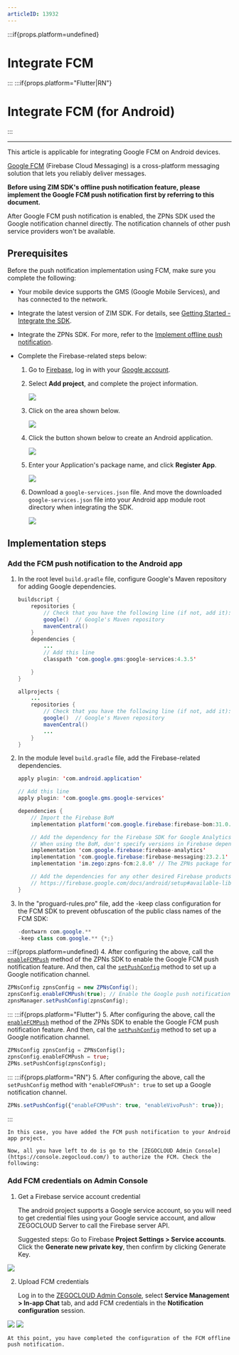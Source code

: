 ```yaml
---
articleID: 13932
---
```

:::if{props.platform=undefined}
# Integrate FCM
:::
:::if{props.platform="Flutter|RN"}
# Integrate FCM (for Android)
:::

---

<Note title="Note">
This article is applicable for integrating Google FCM on Android devices.
</Note>

[Google FCM](https://firebase.google.com) (Firebase Cloud Messaging) is a cross-platform messaging solution that lets you reliably deliver messages.
  
**Before using ZIM SDK's offline push notification feature, please implement the Google FCM push notification first by referring to this document.**

<Warning title="Warning">
After Google FCM push notification is enabled, the ZPNs SDK used the Google notification channel directly. The notification channels of other push service providers won't be available. 
</Warning>

## Prerequisites

Before the push notification implementation using FCM, make sure you complete the following: 

- Your mobile device supports the GMS (Google Mobile Services), and has connected to the network.
- Integrate the latest version of ZIM SDK. For details, see [Getting Started - Integrate the SDK](./../Send%20and%20receive%20messages.mdx#integrate-the-sdk).
- Integrate the ZPNs SDK. For more, refer to the [Implement offline push notification](./Implement%20offline%20push%20notification.mdx).

- Complete the Firebase-related steps below: 

    1. Go to [Firebase](https://console.firebase.google.com/), log in with your [Google account](https://support.google.com/accounts/answer/27441?hl=en&ref_topic=3382296&sjid=11687856945527155185-AP).
    
    2. Select **Add project**, and complete the project information.
    
        <Frame width="512" height="auto" caption="">
            <img src="https://doc-media.zego.im/sdk-doc/Pics/ZIM/Android/add_project_EN.png" />
        </Frame>
    
    3. Click on the area shown below.

        <Frame width="512" height="auto" caption="">
          <img src="https://doc-media.zego.im/sdk-doc/Pics/ZIM/Android/project_info_EN.png" />
        </Frame>

    4. Click the button shown below to create an Android application.

        <Frame width="512" height="auto" caption="">
          <img src="https://doc-media.zego.im/sdk-doc/Pics/ZIM/Android/create_app_EN.png" />
        </Frame>

    5. Enter your Application's package name, and click **Register App**.

        <Frame width="512" height="auto" caption="">
          <img src="https://doc-media.zego.im/sdk-doc/Pics/ZIM/Android/add_app_info_EN.png" />
        </Frame>
    6. Download a `google-services.json` file. And move the downloaded `google-services.json` file into your Android app module root directory when integrating the SDK.

        <Frame width="512" height="auto" caption="">
          <img src="https://doc-media.zego.im/sdk-doc/Pics/ZIM/Android/download_google_json_EN.png" />
        </Frame>
  
 
## Implementation steps

### Add the FCM push notification to the Android app

1. In the root level `build.gradle` file, configure Google's Maven repository for adding Google dependencies.

    ```java 
    buildscript {
        repositories {
            // Check that you have the following line (if not, add it):
            google()  // Google's Maven repository
            mavenCentral()
        }
        dependencies {
            ...
            // Add this line
            classpath 'com.google.gms:google-services:4.3.5'

        }
    }

    allprojects {
        ...
        repositories {
            // Check that you have the following line (if not, add it):
            google()  // Google's Maven repository
            mavenCentral()
            ...
        }
    }
    ```

2. In the module level `build.gradle` file, add the Firebase-related dependencies.

    ```java 
    apply plugin: 'com.android.application'

    // Add this line
    apply plugin: 'com.google.gms.google-services'

    dependencies {
        // Import the Firebase BoM
        implementation platform('com.google.firebase:firebase-bom:31.0.2')

        // Add the dependency for the Firebase SDK for Google Analytics
        // When using the BoM, don't specify versions in Firebase dependencies
        implementation 'com.google.firebase:firebase-analytics'
        implementation 'com.google.firebase:firebase-messaging:23.2.1' 
        implementation 'im.zego:zpns-fcm:2.8.0' // The ZPNs package for FCM

        // Add the dependencies for any other desired Firebase products
        // https://firebase.google.com/docs/android/setup#available-libraries
    }
    ```

3. In the "proguard-rules.pro" file, add the -keep class configuration for the FCM SDK to prevent obfuscation of the public class names of the FCM SDK:

    ```java 
    -dontwarn com.google.**
    -keep class com.google.** {*;}
    ```

:::if{props.platform=undefined}
4. After configuring the above, call the [`enableFCMPush`](@enableFCMPush) method of the ZPNs SDK to enable the Google FCM push notification feature. And then, cal the [`setPushConfig`](@setPushConfig) method to set up a Google notification channel.
```java
ZPNsConfig zpnsConfig = new ZPNsConfig();
zpnsConfig.enableFCMPush(true); // Enable the Google push notification channel. After it is enabled, the notification channels of other vendors won't be available. 
zpnsManager.setPushConfig(zpnsConfig);
```
:::
:::if{props.platform="Flutter"}
5. After configuring the above, call the [`enableFCMPush`](https://pub.dev/documentation/zego_zpns/latest/zego_zpns/ZPNsConfig/enableFCMPush.html) method of the ZPNs SDK to enable the Google FCM push notification feature. And then, cal the [`setPushConfig`](https://pub.dev/documentation/zego_zpns/latest/zego_zpns/ZPNs/setPushConfig.html) method to set up a Google notification channel.
```dart
ZPNsConfig zpnsConfig = ZPNsConfig();
zpnsConfig.enableFCMPush = true;
ZPNs.setPushConfig(zpnsConfig);
```
:::
:::if{props.platform="RN"}
5. After configuring the above, call the `setPushConfig` method with `"enableFCMPush": true` to set up a Google notification channel.
```typescript
ZPNs.setPushConfig({"enableFCMPush": true, "enableVivoPush": true});
```
:::

    In this case, you have added the FCM push notification to your Android app project. 

    Now, all you have left to do is go to the [ZEGOCLOUD Admin Console](https://console.zegocloud.com/) to authorize the FCM. Check the following:


### Add FCM credentials on Admin Console 


1. Get a Firebase service account credential

    The android project supports a Google service account, so you will need to get credential files using your Google service account, and allow ZEGOCLOUD Server to call the Firebase server API.

    Suggested steps:
Go to Firebase **Project Settings > Service accounts**.
Click the **Generate new private key**, then confirm by clicking Generate Key.
<Frame width="512" height="auto" caption="">
  <img src="https://doc-media.zego.im/sdk-doc/Pics/FCM_Credentials.png" />
</Frame>

2. Upload FCM credentials

    Log in to the [ZEGOCLOUD Admin Console](https://console.zegocloud.com/), select **Service Management > In-app Chat** tab, and add FCM credentials in the **Notification configuration** session.

<Frame width="512" height="auto" caption="">
  <img src="https://doc-media.zego.im/sdk-doc/Pics/Console_FCM_01.png" />
</Frame>
<Frame width="512" height="auto" caption="">
  <img src="https://doc-media.zego.im/sdk-doc/Pics/zegocloud/console/fcm_certificate.png" />
</Frame>

    At this point, you have completed the configuration of the FCM offline push notification.
